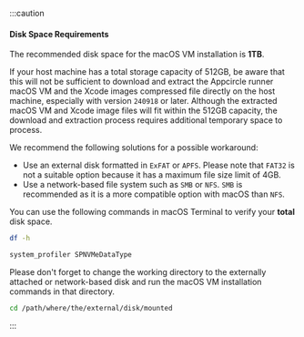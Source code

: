 :::caution

#### Disk Space Requirements

The recommended disk space for the macOS VM installation is **1TB**.

If your host machine has a total storage capacity of 512GB, be aware that this will not be sufficient to download and extract the Appcircle runner macOS VM and the Xcode images compressed file directly on the host machine, especially with version `240918` or later. Although the extracted macOS VM and Xcode image files will fit within the 512GB capacity, the download and extraction process requires additional temporary space to process.

We recommend the following solutions for a possible workaround:

- Use an external disk formatted in `ExFAT` or `APFS`. Please note that `FAT32` is not a suitable option because it has a maximum file size limit of 4GB.
- Use a network-based file system such as `SMB` or `NFS`. `SMB` is recommended as it is a more compatible option with macOS than `NFS`.

You can use the following commands in macOS Terminal to verify your **total** disk space.

```bash
df -h
```

```bash
system_profiler SPNVMeDataType
```

Please don't forget to change the working directory to the externally attached or network-based disk and run the macOS VM installation commands in that directory.

```bash
cd /path/where/the/external/disk/mounted
```

:::
